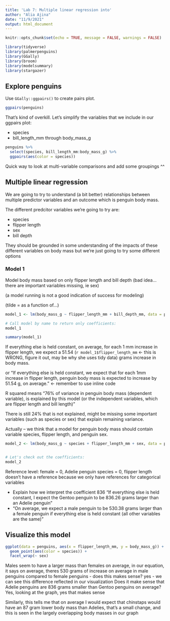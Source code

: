 ```yaml
---
title: 'Lab 7: Multiple linear regression into'
author: "Alia Ajina"
date: "11/9/2021"
output: html_document
---
```


```r
knitr::opts_chunk$set(echo = TRUE, message = FALSE, warnings = FALSE)

library(tidyverse)
library(palmerpenguins)
library(GGally)
library(broom)
library(modelsummary)
library(stargazer)
```

## Explore penguins

Use `GGally::ggpairs()` to create pairs plot.

```r
ggpairs(penguins)
```

That's kind of overkill. Let's simplify the variables that we include in our ggpairs plot:

- species
- bill_length_mm through body_mass_g

```r
penguins %>% 
  select(species, bill_length_mm:body_mass_g) %>% 
  ggpairs(aes(color = species))
```

Quick way to look at multi-variable comparisons and add some groupings ^^

## Multiple linear regression

We are going to try to understand (a bit better) relationships between multiple predictor variables and an outcome which is penguin body mass.

The different predcitor variables we're going to try are:

- species
- flipper length
- sex
- bill depth

They should be grounded in some understanding of the impacts of these different variables on body mass but we're just going to try some different options

### Model 1

Model body mass based on only flipper length and bill depth (bad idea... there are important variables missing, ie sex)

(a model running is not a good indication of success for modeling)

(tilde = as a function of...)

```r
model_1 <- lm(body_mass_g ~ flipper_length_mm + bill_depth_mm, data = penguins)

# Call model by name to return only coefficients:
model_1

summary(model_1)
```
If everything else is held constant, on average, for each 1 mm increase in flipper length, we expect a 51.54 (`r model_1$flipper_length_mm` <- this is WRONG, figure it out, may be why she uses tidy data) grams increase in body mass.

or "If everything else is held constant, we expect that for each 1mm increase in flipper length, penguin body mass is expected to increase by 51.54 g, on average." <- remember to use inline code

R squared means "76% of variance in penguin body mass (dependent variable), is explained by this model (or the independent variables, which are flipper length and bill length)"

There is still 24% that is not explained, might be missing some important variables (such as species or sex) that explain remaining variance.

Actually -- we think that a model for penguin body mass should contain variable species, flipper length, and penguin sex.

```r
model_2 <- lm(body_mass_g ~ species + flipper_length_mm + sex, data = penguins )


# Let's check out the coefficients:
model_2
```

Reference level: 
female = 0,
Adelie penguin species = 0, 
flipper length doesn't have a reference because we only have references for categorical variables

- Explain how we interpret the coefficient 836 "If everything else is held constant, I expect the Gentoo penguin to be 836.26 grams larger than an Adelie penguin"
- "On average, we expect a male penguin to be 530.38 grams larger than a female penguin if everything else is held constant (all other variables are the same)"

## Visualize this model

```r
ggplot(data = penguins, aes(x = flipper_length_mm, y = body_mass_g)) +
  geom_point(aes(color = species)) +
  facet_wrap(~ sex)
```
Males seem to have a larger mass than females on average, in our equation, it says on average, theres 530 grams of increase on average in male penguins compared to female penguins
- does this makes sense? yes
- we can see this difference reflected in our visualization
Does it make sense that Adelie penguins are 836 grams smaller than Gentoo penguins on average? Yes, looking at the graph, yes that makes sense

Similarly, this tells me that on average I would expect that chinstaps would have an 87 gram lower body mass than Adelies, that's a small change, and this is seen in the largely overlapping body masses in our graph











